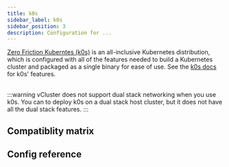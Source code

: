 ```yaml
---
title: k0s
sidebar_label: k0s
sidebar_position: 3
description: Configuration for ...
---
```






[Zero Friction Kuberntes (k0s)](https://k0sproject.io/) is an all-inclusive Kubernetes distribution, which is configured with all of the features needed to build a Kubernetes cluster and packaged as a single binary for ease of use. See the [k0s docs](https://docs.k0sproject.io/) for k0s' features.

<br />
:::warning
vCluster does not support dual stack networking when you use k0s. You can to deploy k0s on a dual stack host cluster, but it does not have all the dual stack features.
:::



## Compatiblity matrix

<K0sCompat/>

## Config reference


<DistroK0s/>
